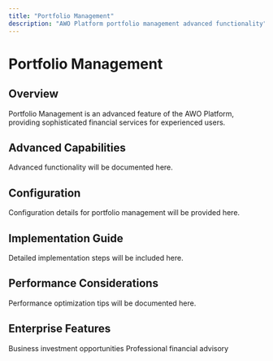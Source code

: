 ```yaml
---
title: "Portfolio Management"
description: "AWO Platform portfolio management advanced functionality"
---
```


# Portfolio Management

## Overview

<Info>
Portfolio Management is an advanced feature of the AWO Platform, providing sophisticated financial services for experienced users.
</Info>

## Advanced Capabilities

Advanced functionality will be documented here.

## Configuration

<Accordion title="Advanced Configuration Options">
Configuration details for portfolio management will be provided here.
</Accordion>

## Implementation Guide

Detailed implementation steps will be included here.

## Performance Considerations

Performance optimization tips will be documented here.

## Enterprise Features

<CardGroup cols={2}>
  <Card title="SME Marketplace" href="/advanced-features/sme-marketplace">
    Business investment opportunities
  </Card>
  <Card title="Wealth Coaching" href="/advanced-features/wealth-coaching">
    Professional financial advisory
  </Card>
</CardGroup>

